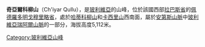 {{Coord|16|27|49|S|67|57|20|W|display=title}}

'''奇亞爾科柳山'''（Ch'iyar Qullu），是[[玻利維亞|玻利維亞]]的山峰，位於該國西部[[拉巴斯省_(玻利維亞)|拉巴斯省]]的[[佩德羅多明戈穆里略省|佩德羅多明戈穆里略省]]，處於[[哈蒂科柳山|哈蒂科柳山]]和[[卡西里山|卡西里山]]西南面，屬於[[安第斯山脈|安第斯山脈]]中[[玻利維亞瑞阿爾山脈|玻利維亞瑞阿爾山脈]]的一部分，海拔高度5,112米。

{{Bolivia-geo-stub}}
[[Category:玻利維亞山峰|Category:玻利維亞山峰]]